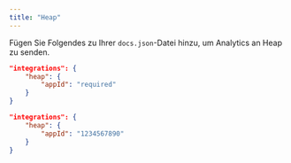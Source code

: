 ```yaml
---
title: "Heap"
---
```


Fügen Sie Folgendes zu Ihrer `docs.json`-Datei hinzu, um Analytics an Heap zu senden.

<CodeGroup>

```json Analytics-Optionen in docs.json
"integrations": {
    "heap": {
        "appId": "required"
    }
}
```

```json Beispiel
"integrations": {
    "heap": {
        "appId": "1234567890"
    }
}
```

</CodeGroup>